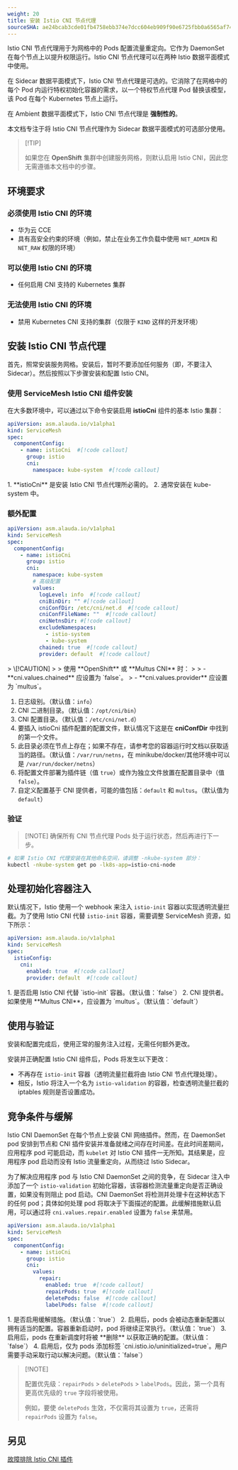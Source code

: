 ```yaml
---
weight: 20
title: 安装 Istio CNI 节点代理
sourceSHA: ae24bcab3cde01fb4758ebb374e7dcc604eb909f90e6725fbb0a6565af74686b
---
```


Istio CNI 节点代理用于为网格中的 Pods 配置流量重定向。它作为 DaemonSet 在每个节点上以提升权限运行。Istio CNI 节点代理可以在两种 Istio 数据平面模式中使用。

在 Sidecar 数据平面模式下，Istio CNI 节点代理是可选的。它消除了在网格中的每个 Pod 内运行特权初始化容器的需求，以一个特权节点代理 Pod 替换该模型，该 Pod 在每个 Kubernetes 节点上运行。

在 Ambient 数据平面模式下，Istio CNI 节点代理是 **强制性的**。

本文档专注于将 Istio CNI 节点代理作为 Sidecar 数据平面模式的可选部分使用。

> \[!TIP]
>
> 如果您在 **OpenShift** 集群中创建服务网格，则默认启用 Istio CNI，因此您无需遵循本文档中的步骤。

## 环境要求

### 必须使用 Istio CNI 的环境

- 华为云 CCE
- 具有高安全约束的环境（例如，禁止在业务工作负载中使用 `NET_ADMIN` 和 `NET_RAW` 权限的环境）

### 可以使用 Istio CNI 的环境

- 任何启用 CNI 支持的 Kubernetes 集群

### 无法使用 Istio CNI 的环境

- 禁用 Kubernetes CNI 支持的集群（仅限于 `KIND` 这样的开发环境）

## 安装 Istio CNI 节点代理

首先，照常安装服务网格。安装后，暂时不要添加任何服务（即，不要注入 Sidecar）。然后按照以下步骤安装和配置 Istio CNI。

### 使用 ServiceMesh Istio CNI 组件安装

在大多数环境中，可以通过以下命令安装启用 **istioCni** 组件的基本 Istio 集群：

```yaml
apiVersion: asm.alauda.io/v1alpha1
kind: ServiceMesh
spec:
  componentConfig:
    - name: istioCni  #[!code callout]
      group: istio
      cni:
        namespace: kube-system  #[!code callout]
```

<Callouts>
  1. **istioCni** 是安装 Istio CNI 节点代理所必需的。
  2. 通常安装在 kube-system 中。
</Callouts>

### 额外配置

```yaml
apiVersion: asm.alauda.io/v1alpha1
kind: ServiceMesh
spec:
  componentConfig:
    - name: istioCni
      group: istio
      cni:
        namespace: kube-system
        # 高级配置
        values:
          logLevel: info  #[!code callout]
          cniBinDir: "" #[!code callout]
          cniConfDir: /etc/cni/net.d  #[!code callout]
          cniConfFileName: ""  #[!code callout]
          cniNetnsDir: #[!code callout]
          excludeNamespaces:
            - istio-system
            - kube-system
          chained: true  #[!code callout]
          provider: default  #[!code callout]
```

<Callouts>
  > \[!CAUTION]
  >
  > 使用 **OpenShift** 或 **Multus CNI** 时：
  >
  > - **cni.values.chained** 应设置为 `false`。
  > - **cni.values.provider** 应设置为 `multus`。

  1. 日志级别。（默认值：`info`）
  2. CNI 二进制目录。（默认值：`/opt/cni/bin`）
  3. CNI 配置目录。（默认值：`/etc/cni/net.d`）
  4. 要插入 istioCni 插件配置的配置文件，默认情况下这是在 **cniConfDir** 中找到的第一个文件。
  5. 此目录必须在节点上存在；如果不存在，请参考您的容器运行时文档以获取适当的路径。（默认值：`/var/run/netns`，在 minikube/docker/其他环境中可以是 `/var/run/docker/netns`）
  6. 将配置文件部署为插件链（值 `true`）或作为独立文件放置在配置目录中（值 `false`）。
  7. 自定义配置基于 CNI 提供者，可能的值包括：`default` 和 `multus`。（默认值为 `default`）
</Callouts>

### 验证

> \[!NOTE]
> 确保所有 CNI 节点代理 Pods 处于运行状态，然后再进行下一步。

```bash
# 如果 Istio CNI 代理安装在其他命名空间，请调整 -nkube-system 部分：
kubectl -nkube-system get po -lk8s-app=istio-cni-node
```

## 处理初始化容器注入

默认情况下，Istio 使用一个 webhook 来注入 `istio-init` 容器以实现透明流量拦截。为了使用 Istio CNI 代替 `istio-init` 容器，需要调整 ServiceMesh 资源，如下所示：

```yaml
apiVersion: asm.alauda.io/v1alpha1
kind: ServiceMesh
spec:
  istioConfig:
    cni:
      enabled: true  #[!code callout]
      provider: default  #[!code callout]
```

<Callouts>
  1. 是否启用 Istio CNI 代替 `istio-init` 容器。（默认值：`false`）
  2. CNI 提供者。如果使用 **Multus CNI**，应设置为 `multus`。（默认值：`default`）
</Callouts>

## 使用与验证

安装和配置完成后，使用正常的服务注入过程，无需任何额外更改。

安装并正确配置 Istio CNI 组件后，Pods 将发生以下更改：

- 不再存在 `istio-init` 容器（透明流量拦截将由 Istio CNI 节点代理处理）。
- 相反，Istio 将注入一个名为 `istio-validation` 的容器，检查透明流量拦截的 iptables 规则是否设置成功。

## 竞争条件与缓解

Istio CNI DaemonSet 在每个节点上安装 CNI 网络插件。然而，在 DaemonSet pod 安排到节点和 CNI 插件安装并准备就绪之间存在时间差。在此时间差期间，应用程序 pod 可能启动，而 `kubelet` 对 Istio CNI 插件一无所知。其结果是，应用程序 pod 启动而没有 Istio 流量重定向，从而绕过 Istio Sidecar。

为了解决应用程序 pod 与 Istio CNI DaemonSet 之间的竞争，在 Sidecar 注入中添加了一个 `istio-validation` 初始化容器，该容器检测流量重定向是否正确设置，如果没有则阻止 pod 启动。CNI DaemonSet 将检测并处理卡在这种状态下的任何 pod；具体如何处理 pod 将取决于下面描述的配置。此缓解措施默认启用，可以通过将 `cni.values.repair.enabled` 设置为 `false` 来禁用。

```yaml
apiVersion: asm.alauda.io/v1alpha1
kind: ServiceMesh
spec:
  componentConfig:
    - name: istioCni
      group: istio
      cni:
        values:
          repair:
            enabled: true  #[!code callout]
            repairPods: true  #[!code callout]
            deletePods: false  #[!code callout]
            labelPods: false  #[!code callout]
```

<Callouts>
  1. 是否启用缓解措施。（默认值：`true`）
  2. 启用后，pods 会被动态重新配置以拥有适当的配置。容器重新启动时，pod 将继续正常执行。（默认值：`true`）
  3. 启用后，pods 在重新调度时将被 **删除** 以获取正确的配置。（默认值：`false`）
  4. 启用后，仅为 pods 添加标签 `cni.istio.io/uninitialized=true`。用户需要手动采取行动以解决问题。（默认值：`false`）
</Callouts>

> \[!NOTE]
>
> 配置优先级：`repairPods` > `deletePods` > `labelPods`。因此，第一个具有更高优先级的 `true` 字段将被使用。
>
> 例如，要使 `deletePods` 生效，不仅需将其设置为 `true`，还需将 `repairPods` 设置为 `false`。

## 另见

[故障排除 Istio CNI 插件](../../faq/troubleshooting-istio-cni.mdx)
